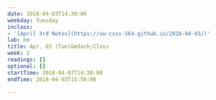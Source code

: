 ```yaml
---
date: 2018-04-03T14:30:00
weekday: Tuesday
inclass:
- '[April 3rd Notes](https://uw-csss-564.github.io/2018-04-03/)'
lab: no
title: Apr, 03 (Tue)&mdash;Class
week: 2
readings: []
optional: []
startTime: 2018-04-03T14:30:00
endTime: 2018-04-03T15:50:00

---
```

